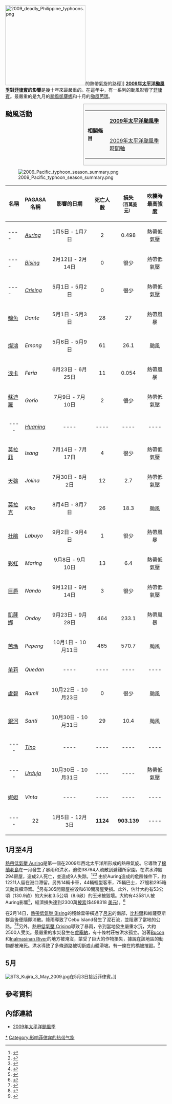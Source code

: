 {{incomplete}}
[[File:2009_deadly_Philippine_typhoons.png|250px]]的熱帶氣旋的路徑]]
'''[[2009年太平洋颱風季|2009年太平洋颱風季]]對[[菲律賓|菲律賓]]的影響'''是幾十年來最嚴重的。在這年中，有一系列的颱風影響了[[菲律賓|菲律賓]]。最嚴重的是九月的[[颱風凱莎娜_(2009年)|颱風凱薩娜]]和十月的[[颱風芭瑪_(2009年)|颱風芭瑪]]。

<div class="noprint" style="clear:right; border:solid #aaa 1px; margin:0 0 1em 1em; font-size:85%; line-height:1.5; background:#f9f9f9; width:250px; padding:4px; spacing:0; text-align:left; float:right;">
{|
|-
|rowspan=4| '''相關條目'''
|'''[[2009年太平洋颱風季|2009年太平洋颱風季]]'''
|-
|[[2009年太平洋颱風季時間軸|2009年太平洋颱風季時間軸]]
|}
</div>

== 颱風活動 ==
[[File:2009_Pacific_typhoon_season_summary.png|thumb]]
{| class="wikitable" align="center"
|- bgcolor="#CCCCCC"
! 名稱
! PAGASA<br>名稱
! 影響的日期
! 死亡人數
! 損失<br><small>（百萬[[美元|美元]]）</small>
! 吹襲時<br>最高強度
|-
| ---- || ''[[熱帶低氣壓奧林_(2009年)|Auring]]'' || <center>1月5日 - 1月7日</center> || <center>2</center> || <center>0.498</center> ||style="background: #{{Storm colour|depression}};" | <center>熱帶低氣壓</center>
|-
| ---- || ''[[2009年太平洋颱風季#熱帶低氣壓|Bising]]'' || <center>2月12日 - 2月14日</center> || <center>0</center> || <center>很少</center> || style="background: #{{Storm colour|depression}};" | <center>熱帶低氣壓</center>
|-
| ---- || ''[[2009年太平洋颱風季#熱帶低氣壓|Crising]]'' || <center>5月1日 - 5月2日</center> || <center>0</center> || <center>很少</center> || style="background: #{{Storm colour|depression}};" | <center>熱帶低氣壓</center>
|-
| [[颱風鯨魚_(2009年)|鯨魚]] || ''Dante'' || <center>5月1日 - 5月3日</center> || <center>28</center> || <center>27</center> || style="background: #{{Storm colour|storm}};" | <center>熱帶風暴</center>
|-
| [[颱風燦鴻_(2009年)|燦鴻]] || ''Emong'' || <center>5月6日 - 5月9日</center> || <center>61</center> || <center>26.1</center> || style="background: #{{Storm colour|typhoon}};" | <center>颱風</center>
|-
| [[熱帶風暴浪卡_(2009年)|浪卡]] || ''Feria'' || <center>6月23日 - 6月25日</center> || <center>11</center> || <center>0.054</center> || style="background: #{{Storm colour|storm}};" | <center>熱帶風暴</center>
|-
| [[熱帶風暴蘇迪羅_(2009年)|蘇迪羅]] || ''Gorio'' || <center>7月9日 - 7月10日</center> || <center>2</center> || <center>很少</center> || style="background: #{{Storm colour|depression}};" | <center>熱帶低氣壓</center>
|-
| <center>----</center> || ''[[2009年太平洋颱風季#熱帶低氣壓_06W|Huaning]]'' || <center>----</center> || <center>----</center> || <center>----</center> || <center>----</center>
|-
| [[颱風莫拉菲_(2009年)|莫拉菲]] || ''Isang'' || <center>7月14日 - 7月17日</center> || <center>4</center> || <center>很少</center> || style="background: #{{Storm colour|depression}};" | <center>熱帶低氣壓</center>
|-
| [[熱帶風暴天鵝_(2009年)|天鵝]] || ''Jolina'' || <center>7月30日 - 8月2日</center> || <center>12</center> || <center>2.7</center> || style="background: #{{Storm colour|depression}};" | <center>熱帶低氣壓</center>
|-
| [[颱風莫拉克_(2009年)|莫拉克]] || ''Kiko'' || <center>8月4日 - 8月7日</center> || <center>26</center> || <center>18.3</center> || style="background: #{{Storm colour|typhoon}};" | <center>颱風</center>
|-
| [[2009年太平洋颱風季#強烈熱帶風暴杜鵑_(Dujuan)|杜鵑]] || ''Labuyo'' || <center>9月2日 - 9月4日</center> || <center>1</center> || <center>很少</center> || style="background: #{{Storm colour|storm}};" | <center>熱帶風暴</center>
|-
| [[熱帶風暴彩虹_(2009年)|彩虹]] || ''Maring'' || <center>9月8日 - 9月10日</center> || <center>13</center> || <center>6.4</center> || style="background: #{{Storm colour|depression}};" | <center>熱帶低氣壓</center>
|-
| [[颱風巨爵_(2009年)|巨爵]] || ''Nando'' || <center>9月12日 - 9月14日</center> || <center>3</center> || <center>很少</center> || style="background: #{{Storm colour|depression}};" | <center>熱帶低氣壓</center>
|-
| [[颱風凱薩娜_(2009年)|凱薩娜]] || ''Ondoy'' || <center>9月23日 - 9月28日</center> || <center>464</center> || <center>233.1</center> || style="background: #{{Storm colour|storm}};" | <center>熱帶風暴</center>
|-
| [[颱風芭瑪_(2009年)|芭瑪]] || ''Pepeng'' || <center>10月1日 - 10月11日</center> || <center>465</center> || <center>570.7</center> || style="background: #{{Storm colour|typhoon}};" | <center>颱風</center>
|-
| [[颱風茉莉_(2009年)|茉莉]] || ''Quedan'' || <center>----</center> || <center>----</center> || <center>----</center> || <center>----</center>
|-
| [[颱風盧碧_(2009年)|盧碧]] || ''Ramil'' || <center>10月22日 - 10月23日</center> || <center>0</center> || <center>很少</center> || style="background: #{{Storm colour|typhoon}};" | <center>颱風</center>
|-
| [[颱風銀河_(2009年)|銀河]] || ''Santi'' || <center>10月30日 - 10月31日</center> || <center>29</center> || <center>10.4</center> || style="background: #{{Storm colour|typhoon}};" | <center>颱風</center>
|-
| <center>----</center> || ''[[2009年太平洋颱風季#熱帶低氣壓_24W|Tino]]'' || <center>----</center> || <center>----</center> || <center>----</center> || <center>----</center>
|-
| <center>----</center> || ''[[2009年太平洋颱風季#熱帶低氣壓_35|Urduja]]'' || <center>10月30日 - 10月31日</center> || <center>----</center> || <center>----</center> ||style="background: #{{Storm colour|depression}};" | <center>熱帶低氣壓</center>
|-
| [[2009年太平洋颱風季#颱風妮妲_(Nida)|妮妲]] || ''Vinta'' || <center>----</center> || <center>----</center> || <center>----</center> || <center>----</center>
|-
| <center>----</center> || <center>22</center> || <center>1月5日 - 12月3日</center> || <center>'''1124'''</center> || <center>'''903.139'''</center> || <center>----</center>
|}

{{clear}}

== 1月至4月 ==
[[熱帶低氣壓奧林_(2009年)|熱帶低氣壓 Auring]]是第一個在2009年西北太平洋所形成的熱帶氣旋。它導致了[[棉蘭老島|棉蘭老島]]在一月發生了暴雨和洪水，迫使38764人疏散到避難所家園。在洪水沖毀 294房屋，造成2人死亡，並造成9人失踪。<ref>{{cite web |author=Rene Acosta |date=2009年1月5日 |title=Thousands of ‘Auring’ victims still in evacuation centers |publisher=Business Mirror |accessdate=2009年1月5日 |url=http://businessmirror.com.ph/index.php?option=com_content&view=article&id=4147:thousands-of-auring-victims-still-in-evacuation-centers&catid=26:nation&Itemid=63 |deadurl=yes |archiveurl=https://www.webcitation.org/5dgFkshaU?url=http://businessmirror.com.ph/index.php?option=com_content&view=article&id=4147:thousands-of-auring-victims-still-in-evacuation-centers&catid=26:nation&Itemid=63 |archivedate=2009年1月8日 }}</ref><ref>{{cite web|author=Rene F. Alima|publisher=''Cebu Daily News''|date=2009年1月6日|accessdate=2009年5月10日|title=Mother electrocuted in Talisay|url=http://globalnation.inquirer.net/cebudailynews/metro/view/20090106-181728/Mother-electrocuted-in-Talisay|deadurl=yes|archiveurl=https://web.archive.org/web/20090802034117/http://globalnation.inquirer.net/cebudailynews/metro/view/20090106-181728/Mother-electrocuted-in-Talisay|archivedate=2009年8月2日}}</ref><ref name="TSS1">{{cite web |author=Cong B. Corrales |publisher=''The Sun Star |date=2009年1月7日 |accessdate=2009年5月10日 |title=16 villages declared 'calamity areas' |url=http://www.sunstar.com.ph/static/cag/2009/01/07/news/16.villages.declared.calamity.areas..html |deadurl=yes |archiveurl=https://www.webcitation.org/5l8cqm1VS?url=http://www.sunstar.com.ph/static/cag/2009/01/07/news/16.villages.declared.calamity.areas..html |archivedate=2009年11月8日 }}</ref> 由於Auring造成的危險條件下，約12211人留在港口滯留。另外14輛卡車，44輛輕型客車，75輛巴士，27艘和295箱流動貨櫃滯留。<ref>{{cite web|author=Helen Flores|date=2009年1月5日|title='Auring' threatens eastern Visayas|publisher=The Philippine Star|accessdate=2009年1月5日|url=http://www.philstar.com/Article.aspx?ArticleId=429210&publicationSubCategoryId=63|archive-date=2009年11月8日|archive-url=https://www.webcitation.org/5l8cv8Ay3?url=http://www.philstar.com/Article.aspx?ArticleId=429210&publicationSubCategoryId=63}}</ref>另有305間房屋被毀和610間房屋受損。此外，估計大約有53公頃（130.9畝）的大米和3.5公頃（8.6畝）的玉米被毀壞。大約有43581人被Auring影響<ref name="NDCC1">{{cite web |publisher=National Disaster Coordinating Council |title=Consolidated Report on Flash Floods in Cagayan de Oro City and Gingong City |accessdate=2008年1月9日 |url=http://210.185.184.53/ndccWeb/images/ndccWeb/ndcc_advisory/effects_flshflood_in_cagayan_de_oro_2009/ndcc%20update%20consolidated%20report%206%20dec%2009.pdf |format=[[PDF|PDF]] |deadurl=yes |archiveurl=https://www.webcitation.org/5l8cyi9AT?url=http://210.185.184.53/ndccWeb/images/ndccWeb/ndcc_advisory/effects_flshflood_in_cagayan_de_oro_2009/ndcc%20update%20consolidated%20report%206%20dec%2009.pdf |archivedate=2009年11月8日 }}</ref>，經濟損失達到2300萬[[菲律賓披索|披索]]($498318 [[美元|美元]])。<ref name="RW1">{{cite web|author=Government of the Philippines|publisher=Reliefweb|title=PGMA orders immediate rehabilitation of flood-ravaged areas in Regions X, XIII|date=2009年1月9日|accessdate=2008-01-10|url=http://www.reliefweb.int/rw/rwb.nsf/db900SID/LSGZ-7N4J7D?OpenDocument&emid=TC-2009-000005-PHL}}</ref>

在2月14日，[[2009年太平洋颱風季#熱帶低氣壓|熱帶低氣壓 Bising]]的殘餘雲帶橫過了[[呂宋|呂宋]]的南部，[[比科爾|比科爾]]和維薩亞斯群島後便隨即消散。降雨導致了Cebu Island發生了泥石流，並阻塞了當地的公路。<ref>{{cite web |author=Staff Writer |publisher=Cebu News Online |date=2009年2月14日 |accessdate=2009-03-07 |title=Cebu Transcentral Highway impassable due to landslide. |url=http://www.cebuonlinenews.com/20090214/992305-cebu-transcentral-highway-impassable-due-to-landslide/ |deadurl=yes |archiveurl=https://www.webcitation.org/5kyGAOvbs?url=http://www.cebuonlinenews.com/20090214/992305-cebu-transcentral-highway-impassable-due-to-landslide/ |archivedate=2009年11月1日 }}</ref><ref>{{cite web|author=Staff Writer|publisher=Manila Bulletin|date=2009年2月15日|accessdate=2009年5月11日|title=2 major roads impassable.|url=http://www.articlearchives.com/safety-accidents-disasters/disasters-landslides/2330777-1.html|deadurl=yes|archiveurl=https://web.archive.org/web/20120505140029/http://www.articlearchives.com/safety-accidents-disasters/disasters-landslides/2330777-1.html|archivedate=2012年5月5日}}</ref>另外，[[2009年太平洋颱風季#熱帶低氣壓|熱帶低氣壓 Crising]]導致了暴雨，令到當地發生嚴重水沉，大約2500人受災。最嚴重的水災發生在[[盧塞納|盧塞納]]，有十條村莊被洪水孤立。沿著[[Bucon_River|Bucon]]和[[Inalmasinan_River|Inalmasinan River]]的地方被淹沒，蒙受了巨大的作物損失，據說在該地區的動物都被淹死。洪水導致了多條道路被切斷或山體滑坡。有一條在{{tsl|en|Mercedes, Camarines Norte|梅塞德斯 (北甘馬粦省)|梅塞德斯}}的橋被摧毀。<ref>{{cite web|author=Staff Writer|publisher=GMA News|date=2009年5月2日|accessdate=2009年5月10日|title='Crising' affects 500 families in Quezon, isolates Bicol towns|url=http://ph.news.yahoo.com/gma/20090501/tph-crising-affects-500-families-in-quez-ce44f36.html|deadurl=yes|archiveurl=https://web.archive.org/web/20090505135139/http://ph.news.yahoo.com/gma/20090501/tph-crising-affects-500-families-in-quez-ce44f36.html|archivedate=2009年5月5日}}</ref>

== 5月 ==
[[File:STS_Kujira_3_May_2009.jpg|thumb]]在5月3日接近菲律賓。]]

== 參考資料 ==
{{reflist|2}}

[[Category:2009年太平洋颱風季|*]]
[[Category:影响菲律宾的热带气旋|Category:影响菲律宾的热带气旋]]

== 內部連結 ==
*[[2009年太平洋颱風季|2009年太平洋颱風季]]